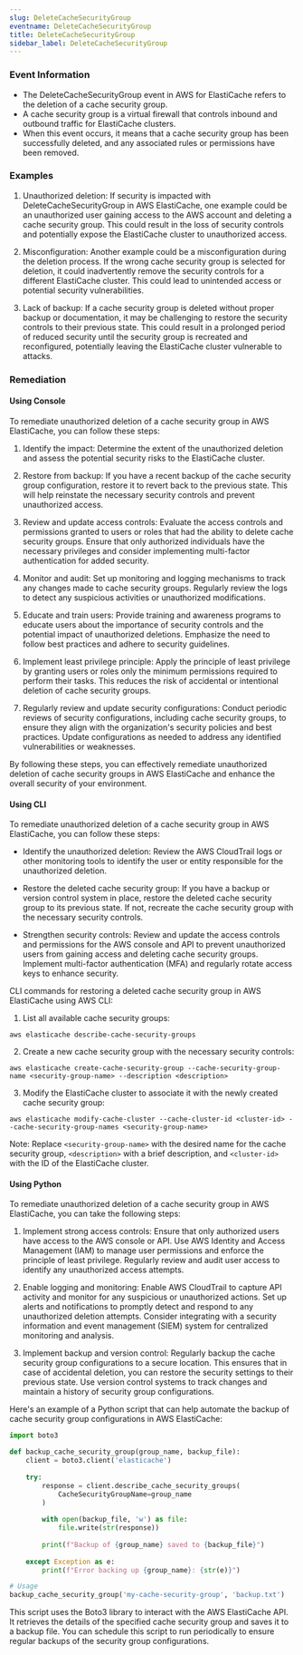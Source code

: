 ```yaml
--- 
slug: DeleteCacheSecurityGroup
eventname: DeleteCacheSecurityGroup
title: DeleteCacheSecurityGroup
sidebar_label: DeleteCacheSecurityGroup
---
```

                       
### Event Information

- The DeleteCacheSecurityGroup event in AWS for ElastiCache refers to the deletion of a cache security group.
- A cache security group is a virtual firewall that controls inbound and outbound traffic for ElastiCache clusters.
- When this event occurs, it means that a cache security group has been successfully deleted, and any associated rules or permissions have been removed.


### Examples

1. Unauthorized deletion: If security is impacted with DeleteCacheSecurityGroup in AWS ElastiCache, one example could be an unauthorized user gaining access to the AWS account and deleting a cache security group. This could result in the loss of security controls and potentially expose the ElastiCache cluster to unauthorized access.

2. Misconfiguration: Another example could be a misconfiguration during the deletion process. If the wrong cache security group is selected for deletion, it could inadvertently remove the security controls for a different ElastiCache cluster. This could lead to unintended access or potential security vulnerabilities.

3. Lack of backup: If a cache security group is deleted without proper backup or documentation, it may be challenging to restore the security controls to their previous state. This could result in a prolonged period of reduced security until the security group is recreated and reconfigured, potentially leaving the ElastiCache cluster vulnerable to attacks.

### Remediation

#### Using Console

To remediate unauthorized deletion of a cache security group in AWS ElastiCache, you can follow these steps:

1. Identify the impact: Determine the extent of the unauthorized deletion and assess the potential security risks to the ElastiCache cluster.

2. Restore from backup: If you have a recent backup of the cache security group configuration, restore it to revert back to the previous state. This will help reinstate the necessary security controls and prevent unauthorized access.

3. Review and update access controls: Evaluate the access controls and permissions granted to users or roles that had the ability to delete cache security groups. Ensure that only authorized individuals have the necessary privileges and consider implementing multi-factor authentication for added security.

4. Monitor and audit: Set up monitoring and logging mechanisms to track any changes made to cache security groups. Regularly review the logs to detect any suspicious activities or unauthorized modifications.

5. Educate and train users: Provide training and awareness programs to educate users about the importance of security controls and the potential impact of unauthorized deletions. Emphasize the need to follow best practices and adhere to security guidelines.

6. Implement least privilege principle: Apply the principle of least privilege by granting users or roles only the minimum permissions required to perform their tasks. This reduces the risk of accidental or intentional deletion of cache security groups.

7. Regularly review and update security configurations: Conduct periodic reviews of security configurations, including cache security groups, to ensure they align with the organization's security policies and best practices. Update configurations as needed to address any identified vulnerabilities or weaknesses.

By following these steps, you can effectively remediate unauthorized deletion of cache security groups in AWS ElastiCache and enhance the overall security of your environment.

#### Using CLI

To remediate unauthorized deletion of a cache security group in AWS ElastiCache, you can follow these steps:

- Identify the unauthorized deletion: Review the AWS CloudTrail logs or other monitoring tools to identify the user or entity responsible for the unauthorized deletion.

- Restore the deleted cache security group: If you have a backup or version control system in place, restore the deleted cache security group to its previous state. If not, recreate the cache security group with the necessary security controls.

- Strengthen security controls: Review and update the access controls and permissions for the AWS console and API to prevent unauthorized users from gaining access and deleting cache security groups. Implement multi-factor authentication (MFA) and regularly rotate access keys to enhance security.

CLI commands for restoring a deleted cache security group in AWS ElastiCache using AWS CLI:

1. List all available cache security groups:
```
aws elasticache describe-cache-security-groups
```

2. Create a new cache security group with the necessary security controls:
```
aws elasticache create-cache-security-group --cache-security-group-name <security-group-name> --description <description>
```

3. Modify the ElastiCache cluster to associate it with the newly created cache security group:
```
aws elasticache modify-cache-cluster --cache-cluster-id <cluster-id> --cache-security-group-names <security-group-name>
```

Note: Replace `<security-group-name>` with the desired name for the cache security group, `<description>` with a brief description, and `<cluster-id>` with the ID of the ElastiCache cluster.

#### Using Python

To remediate unauthorized deletion of a cache security group in AWS ElastiCache, you can take the following steps:

1. Implement strong access controls: Ensure that only authorized users have access to the AWS console or API. Use AWS Identity and Access Management (IAM) to manage user permissions and enforce the principle of least privilege. Regularly review and audit user access to identify any unauthorized access attempts.

2. Enable logging and monitoring: Enable AWS CloudTrail to capture API activity and monitor for any suspicious or unauthorized actions. Set up alerts and notifications to promptly detect and respond to any unauthorized deletion attempts. Consider integrating with a security information and event management (SIEM) system for centralized monitoring and analysis.

3. Implement backup and version control: Regularly backup the cache security group configurations to a secure location. This ensures that in case of accidental deletion, you can restore the security settings to their previous state. Use version control systems to track changes and maintain a history of security group configurations.

Here's an example of a Python script that can help automate the backup of cache security group configurations in AWS ElastiCache:

```python
import boto3

def backup_cache_security_group(group_name, backup_file):
    client = boto3.client('elasticache')
    
    try:
        response = client.describe_cache_security_groups(
            CacheSecurityGroupName=group_name
        )
        
        with open(backup_file, 'w') as file:
            file.write(str(response))
        
        print(f"Backup of {group_name} saved to {backup_file}")
        
    except Exception as e:
        print(f"Error backing up {group_name}: {str(e)}")

# Usage
backup_cache_security_group('my-cache-security-group', 'backup.txt')
```

This script uses the Boto3 library to interact with the AWS ElastiCache API. It retrieves the details of the specified cache security group and saves it to a backup file. You can schedule this script to run periodically to ensure regular backups of the security group configurations.


 